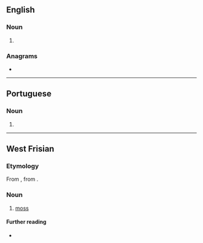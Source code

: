 {{also|MOAS}}
==English==

===Noun===
{{head|en|noun form}}

# {{plural of|en|moa}}

===Anagrams===
* {{anagrams|en|a=amos|-omas|Amos|Samo|SoMa|Soma|maos|omas|soam|soma}}

----

==Portuguese==

===Noun===
{{head|pt|noun form}}

# {{plural of|pt|moa}}

----

==West Frisian==

===Etymology===
From {{inh|fy|ofs|mos}}, from {{inh|fy|gem-pro|*musą}}.

===Noun===
{{fy-noun|n|moassen}}

# {{topics|fy|Plants}} [[moss]]

====Further reading====
* {{R:WFT|64273}}